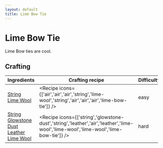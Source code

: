 ```yaml
---
layout: default
title: Lime Bow Tie
---
```



Lime Bow Tie
===================

Lime Bow ties are cool.

## Crafting

| Ingredients | Crafting recipe | Difficulty |
| ----------- | --------------- | ------------- |
| [String](https://minecraft.wiki/w/String)<br/>[Lime Wool](https://minecraft.wiki/w/Lime_Wool) | <Recipe icons={['air','air','air','string','lime-wool','string','air','air','air','lime-bow-tie']} /> | easy |
| [String](https://minecraft.wiki/w/String)<br/>[Glowstone Dust](https://minecraft.wiki/w/Glowstone_Dust)<br/>[Leather](https://minecraft.wiki/w/Leather)<br/>[Lime Wool](https://minecraft.wiki/w/Lime_Wool) | <Recipe icons={['string','glowstone-dust','string','leather','air','leather','lime-wool','lime-wool','lime-wool','lime-bow-tie']} /> | hard |

